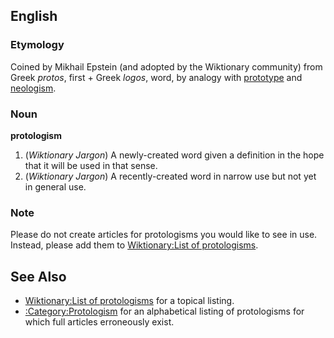 ==English==

===Etymology===

Coined by Mikhail Epstein (and adopted by the Wiktionary community) from Greek ''protos'', first + Greek ''logos'', word, by analogy with [[prototype]] and [[neologism]].

===Noun===
'''protologism'''

# (''Wiktionary Jargon'') A newly-created word given a definition in the hope that it will be used in that sense.
# (''Wiktionary Jargon'') A recently-created word in narrow use but not yet in general use.

===Note===

Please do not create articles for protologisms you would like to see in use.  Instead, please add them to [[Wiktionary:List of protologisms]].

==See Also==

*[[Wiktionary:List of protologisms]] for a topical listing.
*[[:Category:Protologism]] for an alphabetical listing of protologisms for which full articles erroneously exist.